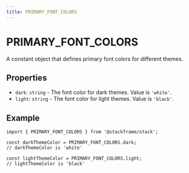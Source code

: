 ```yaml
---
title: PRIMARY_FONT_COLORS
---
```


# PRIMARY_FONT_COLORS

A constant object that defines primary font colors for different themes.

## Properties

- `dark`: `string` - The font color for dark themes. Value is `'white'`.
- `light`: `string` - The font color for light themes. Value is `'black'`.

## Example

```tsx
import { PRIMARY_FONT_COLORS } from '@stackframe/stack';

const darkThemeColor = PRIMARY_FONT_COLORS.dark;
// darkThemeColor is 'white'

const lightThemeColor = PRIMARY_FONT_COLORS.light;
// lightThemeColor is 'black'
```